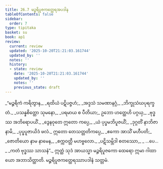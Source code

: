 ```yaml
---
title: 26.7 မဉ္ဇရိပူဇကတ္ထေရအပဒါန
tableOfContents: false
sidebar:
  order: 7
type: tipitaka
basket: su
book: ap1
review:
  current: review
  updated: '2025-10-20T21:21:03.161744'
  updated_by: ''
  notes: ''
  history:
  - state: review
    date: '2025-10-20T21:21:03.161744'
    updated_by: ''
    notes: ''
    previous_state: draft
---
```



<DynamicBreadcrumb />


<ReviewStatus review={frontmatter.review} showDetails={true} />

<HypothesisAnnotation frontmatter={frontmatter} />

<Division number="23" book="ap1" e="ch" v="20" p="257">

<Paragraph number="3128" type="verses" book="ap1">
_“မဉ္ဇရိကံ ကရိတွာန,_  
_ရထိယံ ပဋိပဇ္ဇဟံ;_  
_အဒ္ဒသံ သမဏာနဂ္ဂံ,_  
_ဘိက္ခုသံဃပုရက္ခတံ._  

</Paragraph>

</Division>
<Division number="24" book="ap1" e="ch" v="20" p="257">

<Paragraph number="3129" type="verses" book="ap1">
_ပသန္နစိတ္တော သုမနော,_  
_ပရမာယ စ ပီတိယာ;_  
ဥဘော ဟတ္ထေဟိ ပဂ္ဂယှ,_  
_ဗုဒ္ဓဿ အဘိရောပယိံ._  

</Paragraph>

</Division>
<Division number="25" book="ap1" e="ch" v="20" p="257">

<Paragraph number="3130" type="verses" book="ap1">
_ဒွေနဝုတေ ဣတော ကပ္ပေ,_  
_ယံ ပုပ္ဖမဘိပူဇယိံ;_  
_ဒုဂ္ဂတိံ နာဘိဇာနာမိ,_  
_ပုပ္ဖပူဇာယိဒံ ဖလံ._  

</Paragraph>

</Division>
<Division number="26" book="ap1" e="ch" v="20" p="258">

<Paragraph number="3131" type="verses" book="ap1">
ဣတော တေသတ္တတိကပ္ပေ,_  
_ဧကော အာသိံ မဟီပတိ;_  
_ဇောတိယော နာမ နာမေန,_  
_စက္ကဝတ္တီ မဟဗ္ဗလော._  

</Paragraph>

</Division>
<Division number="27" book="ap1" e="ch" v="20" p="258">

<Paragraph number="3132" type="verses" book="ap1">
_ပဋိသမ္ဘိဒါ စတဿော,_  
_ …ပေ… _  
_ကတံ ဗုဒ္ဓဿ သာသနံ”._  

</Paragraph>

<Paragraph number="3133" book="ap1">
ဣတ္ထံ သုဒံ အာယသ္မာ မဉ္ဇရိပူဇကော ထေရော ဣမာ ဂါထာယော အဘာသိတ္ထာတိ.

</Paragraph>
</Division>

<Paragraph number="3134" type="center" book="ap1">
မဉ္ဇရိပူဇကတ္ထေရဿာပဒါနံ သတ္တမံ.
</Paragraph>